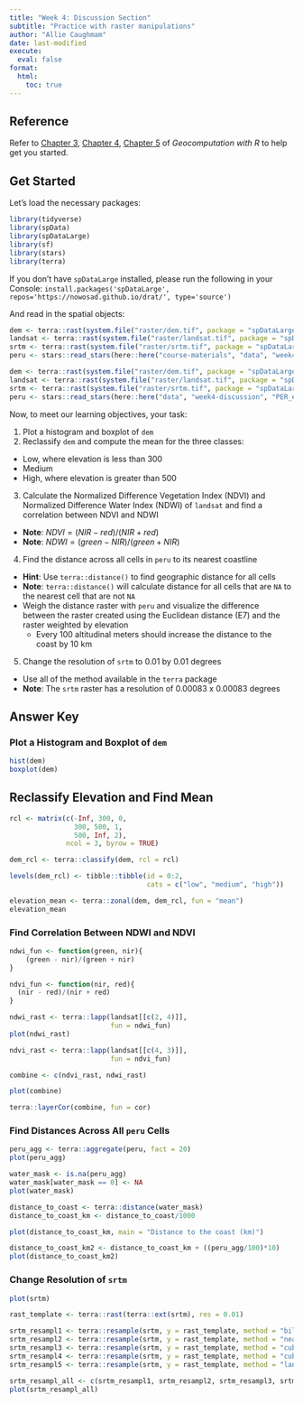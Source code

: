 ```yaml
---
title: "Week 4: Discussion Section"
subtitle: "Practice with raster manipulations"
author: "Allie Caughmam"
date: last-modified
execute: 
  eval: false
format:
  html:
    toc: true
---
```


::: callout-tip
## Reference

Refer to [Chapter 3](https://geocompr.robinlovelace.net/attr.html), [Chapter 4](https://geocompr.robinlovelace.net/spatial-operations.html), [Chapter 5](https://geocompr.robinlovelace.net/geometry-operations.html) of *Geocomputation with R* to help get you started.
:::

## Get Started

Let's load the necessary packages:

```r
library(tidyverse)
library(spData)
library(spDataLarge)
library(sf)
library(stars)
library(terra)
```

If you don't have `spDataLarge` installed, please run the following in your Console:
`install.packages('spDataLarge', repos='https://nowosad.github.io/drat/', type='source')`

And read in the spatial objects:

```r
dem <- terra::rast(system.file("raster/dem.tif", package = "spDataLarge"))
landsat <- terra::rast(system.file("raster/landsat.tif", package = "spDataLarge"))
srtm <- terra::rast(system.file("raster/srtm.tif", package = "spDataLarge"))
peru <- stars::read_stars(here::here("course-materials", "data", "week4-discussion", "PER_elv.tif"))
```

```r
dem <- terra::rast(system.file("raster/dem.tif", package = "spDataLarge"))
landsat <- terra::rast(system.file("raster/landsat.tif", package = "spDataLarge"))
srtm <- terra::rast(system.file("raster/srtm.tif", package = "spDataLarge"))
peru <- stars::read_stars(here::here("data", "week4-discussion", "PER_elv.tif"))
```

Now, to meet our learning objectives, your task:

1. Plot a histogram and boxplot of `dem`
2. Reclassify `dem` and compute the mean for the three classes:
  - Low, where elevation is less than 300
  - Medium
  - High, where elevation is greater than 500
3. Calculate the Normalized Difference Vegetation Index (NDVI) and Normalized Difference Water Index (NDWI) of `landsat` and find a correlation between NDVI and NDWI
  - **Note**: $NDVI = (NIR - red)/(NIR + red)$
  - **Note**: $NDWI = (green - NIR)/(green + NIR)$
4. Find the distance across all cells in `peru` to its nearest coastline
  - **Hint**: Use `terra::distance()` to find geographic distance for all cells
  - **Note**: `terra::distance()` will calculate distance for all cells that are `NA` to the nearest cell that are not `NA`
  - Weigh the distance raster with `peru` and visualize the difference between the raster created using the Euclidean distance (E7) and the raster weighted by elevation
    - Every 100 altitudinal meters should increase the distance to the coast by 10 km
5. Change the resolution of `srtm` to 0.01 by 0.01 degrees
  - Use all of the method available in the `terra` package
  - **Note**: The `srtm` raster has a resolution of 0.00083 x 0.00083 degrees

## Answer Key

### Plot a Histogram and Boxplot of `dem`

```r
hist(dem)
boxplot(dem)
```

## Reclassify Elevation and Find Mean

```r
rcl <- matrix(c(-Inf, 300, 0, 
                300, 500, 1, 
                500, Inf, 2), 
              ncol = 3, byrow = TRUE)

dem_rcl <- terra::classify(dem, rcl = rcl)

levels(dem_rcl) <- tibble::tibble(id = 0:2, 
                                  cats = c("low", "medium", "high"))

elevation_mean <- terra::zonal(dem, dem_rcl, fun = "mean")
elevation_mean
```

### Find Correlation Between NDWI and NDVI

```r
ndwi_fun <- function(green, nir){
    (green - nir)/(green + nir)
}

ndvi_fun <- function(nir, red){
  (nir - red)/(nir + red)
}

ndwi_rast <- terra::lapp(landsat[[c(2, 4)]], 
                         fun = ndwi_fun)
plot(ndwi_rast)

ndvi_rast <- terra::lapp(landsat[[c(4, 3)]], 
                         fun = ndvi_fun)

combine <- c(ndvi_rast, ndwi_rast)

plot(combine)

terra::layerCor(combine, fun = cor)
```

### Find Distances Across All `peru` Cells

```r
peru_agg <- terra::aggregate(peru, fact = 20)
plot(peru_agg)

water_mask <- is.na(peru_agg)
water_mask[water_mask == 0] <- NA
plot(water_mask)

distance_to_coast <- terra::distance(water_mask)
distance_to_coast_km <- distance_to_coast/1000

plot(distance_to_coast_km, main = "Distance to the coast (km)")

distance_to_coast_km2 <- distance_to_coast_km + ((peru_agg/100)*10)
plot(distance_to_coast_km2)
```


### Change Resolution of `srtm`

```r
plot(srtm)

rast_template <- terra::rast(terra::ext(srtm), res = 0.01)

srtm_resampl1 <- terra::resample(srtm, y = rast_template, method = "bilinear")
srtm_resampl2 <- terra::resample(srtm, y = rast_template, method = "near")
srtm_resampl3 <- terra::resample(srtm, y = rast_template, method = "cubic")
srtm_resampl4 <- terra::resample(srtm, y = rast_template, method = "cubicspline")
srtm_resampl5 <- terra::resample(srtm, y = rast_template, method = "lanczos")

srtm_resampl_all <- c(srtm_resampl1, srtm_resampl2, srtm_resampl3, srtm_resampl4, srtm_resampl5)
plot(srtm_resampl_all)
```

